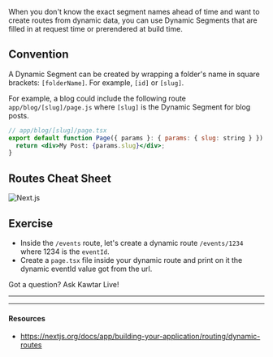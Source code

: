 When you don't know the exact segment names ahead of time and want to create routes from dynamic data, you can use Dynamic Segments that are filled in at request time or prerendered at build time.

## Convention

A Dynamic Segment can be created by wrapping a folder's name in square brackets: `[folderName]`. For example, `[id]` or `[slug]`.

For example, a blog could include the following route `app/blog/[slug]/page.js` where `[slug]` is the Dynamic Segment for blog posts.

```jsx
// app/blog/[slug]/page.tsx
export default function Page({ params }: { params: { slug: string } }) {
  return <div>My Post: {params.slug}</div>;
}
```

## Routes Cheat Sheet

![Next.js](public/images/routes.png)

## Exercise

- Inside the `/events` route, let's create a dynamic route `/events/1234` where 1234 is the `eventId`.
- Create a `page.tsx` file inside your dynamic route and print on it the dynamic eventId value got from the url.

Got a question? Ask Kawtar Live!

---

---

#### Resources

- https://nextjs.org/docs/app/building-your-application/routing/dynamic-routes
